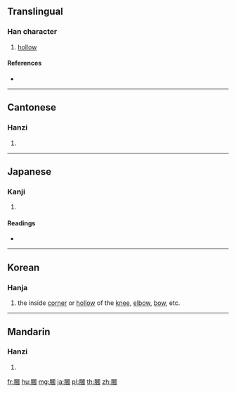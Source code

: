 {{character info/new}}
{{also|腘}}
==Translingual==

===Han character===
{{Han char|rn=130|rad=肉|as=11|sn=15|four=76200|canj=BWIM}}

# [[hollow]]

====References====
* {{Han ref|kx=0992.150|dkj=29816|dj=1444.160|hdz=32107.090|uh=8195|ud=33173|bh=E741|bd=59201}}

----

==Cantonese==

===Hanzi===
{{yue-hanzi|jyut=|y=gwok6}}

# {{defn|lang=yue|sort=肉11}}

----

==Japanese==

===Kanji===
{{ja-kanji|grade=|rs=肉11}}

# {{defn|lang=ja|sort=肉11}}

====Readings====
* {{ja-readings|on=[[かく]] (kaku), [[きゃく]] (kyaku), [[こく]] (koku)|kun=[[ひかがみ]] (hikagami)|nanori=}}

----

==Korean==

===Hanja===
{{ko-hanja|hangeul=괵|rv=goek|mr=}}

# the inside [[corner]] or [[hollow]] of the [[knee]], [[elbow]], [[bow]], etc.

----

==Mandarin==

===Hanzi===
{{cmn-hanzi|pin=[[guó]] ([[guo2]])|wg=kuo<sup>2</sup>}}

# {{defn|lang=cmn|sort=肉11}}

[[fr:膕]]
[[hu:膕]]
[[mg:膕]]
[[ja:膕]]
[[pl:膕]]
[[th:膕]]
[[zh:膕]]